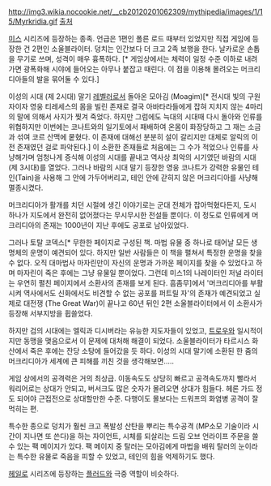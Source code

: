 {{{+2 '''Myrkridia''' }}}
http://img3.wikia.nocookie.net/__cb20120201062309/mythipedia/images/1/15/Myrkridia.gif
[http://mythipedia.wikia.com/wiki/Myrkridian 출처]

[[미스]] 시리즈에 등장하는 종족. 언급은 1편인 폴른 로드 때부터 있었지만 직접 게임에 등장한 건 2편인 소울블라이터. 
덩치는 인간보다 더 크고 2족 보행을 한다. 날카로운 손톱을 무기로 쓰며, 성격이 매우 흉폭하다. [* 게임상에서는 체력이 일정 수준 이하로 내려가면 광폭화해 시야에 들어오는 아무나 붙잡고 때린다. 이 점을 이용해 몰려오는 머크리디아들의 발을 묶어둘 수 있다.]

이성의 시대 (제 2시대) 말기 [[레벨러]]로서 돌아온 모아김 (Moagim)[* 전시대 빛의 구원자이자 영웅 티레세스의 몸을 빌린 존재로 결국 아바타라들에게 잡혀 지치지 않는 4마리의 말에 의해서 사지가 찢겨 죽었다. 하지만 그럼에도 늑대의 시대때 다시 돌아와 인류를 위협하지만 이번에는 코나트와의 일기토에서 패배하여 온몸이 화장당하고 그 재는 소금과 섞여 코르 산맥에 뭍혔다. 이 존재에 대해선 분분히 설이 갈리지만 대체로 알릭의 이전 존재였던 걸로 파악된다.] 이 소환한 존재들로 처음에는 그 수가 적었으나 인류를 사냥해가며 엄청나게 증식해 이성의 시대를 끝내고 역사상 최악의 시기였던 바람의 시대 (제 3시대)를 열었다. 그러나 바람의 시대 말기 등장한 영웅 코나트가 강력한 유물인 테인(Tain)을 사용해 그 안에 가두어버리고, 테인 안에 갇히지 않은 머크리디아를 사냥해 멸종시켰다.

머크리디아가 활개를 치던 시절에 생긴 이야기로는 군대 전체가 잡아먹혔다든지, 도시 하나가 지도에서 완전히 없어졌다는 무시무시한 전설들 뿐이다. 
이 정도로 인류에게 머크리디아의 존재는 1000년이 지난 후에도 공포로 남아있었다.

그러나 토탈 코덱스[* 무한한 페이지로 구성된 책. 마법 유물 중 하나로 태어날 모든 생명체의 운명이 예견되어 있다. 하지만 일반 사람들은 이 책을 펼쳐서 특정한 운명을 찾을 수 없다. 오직 대마법사 마자린만이 자신의 운명과 가까운 페이지를 찾을 수 있었다고 하며 마자린이 죽은 후에는 그냥 유물일 뿐이었다. 그런데 미스1의 나레이터인 저널 라이터는 우연히 펼친 페이지에서 소환사의 존재를 보게 된다. 흠좀무]에서 '머크리디아를 부활시켜 역사에서도 신화에서도 비견할 수 없는 공포를 퍼트릴 자'의 존재가 예견되었고 실제로 대전쟁 (The Great War)이 끝나고 60년 뒤인 2편 소울블라이터에서 이 소환사가 등장해 서부지방을 휩쓸었다. 

하지만 검의 시대에는 엘릭과 디시버라는 유능한 지도자들이 있었고, [[트로우]]와 일시적이지만 동맹을 맺음으로서 이 문제에 대처해 해결이 되었다. 
소울블라이터가 타르시스 화산에서 죽은 후에는 잔당 소탕에 들어갔을 듯 하다. 이성의 시대 말기에 소환된 한 줌의 머크리디아가 세계에 큰 피해를 끼친 것을 생각해보면..... 

게임 상에서의 공격력은 거의 최상급. 이동속도도 상당히 빠르고 공격속도까지 빨라서 워리어로는 상대가 안되고, 버서크도 많은 숫자가 몰려오면 상대가 힘들다. 
헤론 가드 정도 되어야 근접전으로 상대할만한 수준. 다행이도 몰보다는 드워프의 화염병 공격이 잘 먹히는 편. 

특수한 종으로 덩치가 훨씬 크고 폭발성 산탄을 뿌리는 특수공격 (MP소모 기술이라 시간이 지나면 또 쓴다)을 하는 자이언트, 시체를 되살리는 드림 오브 언라이프 주문을 쓸 수 있는 팩 메이지가 있다. 팩 메이지 중 탈러는 모아김에게 마법을 배워 탈러의 눈이라는 특수한 유물로 죽음을 피할 수 있었고, 테인의 힘을 억제하기도 했다.

[[헤일로]] 시리즈에 등장하는 [[플러드]]와 극중 역할이 비슷하다.
